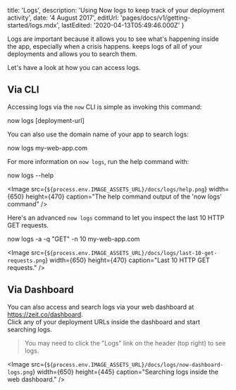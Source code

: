

  title: 'Logs',
  description: 'Using Now logs to keep track of your deployment activity',
  date: '4 August 2017',
  editUrl: 'pages/docs/v1/getting-started/logs.mdx',
  lastEdited: '2020-04-13T05:49:46.000Z'
}

Logs are important because it allows you to see what's happening inside the app, especially when a crisis happens. <ProductNameShortV1 /> keeps logs of all of your deployments and allows you to search them.

Let's have a look at how you can access logs.

## Via CLI

Accessing logs via the `now` CLI is simple as invoking this command:

<TerminalInput>now logs [deployment-url]</TerminalInput>

You can also use the domain name of your app to search logs:

<TerminalInput>now logs my-web-app.com</TerminalInput>

For more information on `now logs`, run the help command with:

<TerminalInput>now logs --help</TerminalInput>

<Image
  src={`${process.env.IMAGE_ASSETS_URL}/docs/logs/help.png`}
  width={650}
  height={470}
  caption="The help command output of the 'now logs' command"
/>

Here's an advanced `now logs` command to let you inspect the last 10 HTTP GET requests.

<TerminalInput>now logs -a -q "GET" -n 10 my-web-app.com</TerminalInput>

<Image
  src={`${process.env.IMAGE_ASSETS_URL}/docs/logs/last-10-get-requests.png`}
  width={650}
  height={470}
  caption="Last 10 HTTP GET requests."
/>

## Via Dashboard

You can also access and search logs via your web dashboard at <https://zeit.co/dashboard>.<br/>
Click any of your deployment URLs inside the dashboard and start searching logs.

> You may need to click the "Logs" link on the header (top right) to see logs.

<Image
  src={`${process.env.IMAGE_ASSETS_URL}/docs/logs/now-dashboard-logs.png`}
  width={650}
  height={445}
  caption="Searching logs inside the web dashboard."
/>

